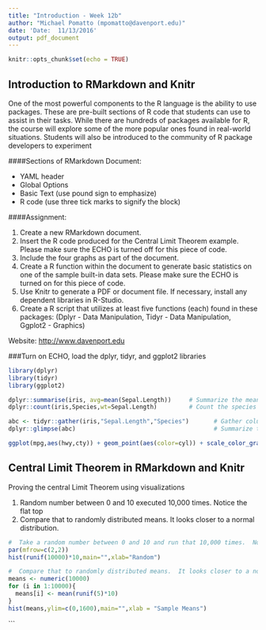 ```yaml
---
title: "Introduction - Week 12b"
author: "Michael Pomatto (mpomatto@davenport.edu)"
date: 'Date:  11/13/2016'
output: pdf_document
---
```


```r
knitr::opts_chunk$set(echo = TRUE)
```

## Introduction to RMarkdown and Knitr

One of the most powerful components to the R language is the ability to use packages.  These are pre-built sections of R code that students can use to assist in their tasks.  While there are hundreds of packages available for R, the course will explore some of the more popular ones found in real-world situations.  Students will also be introduced to the community of R package developers to experiment

####Sections of RMarkdown Document:

- YAML header
- Global Options 
- Basic Text (use pound sign to emphasize)
- R code (use three tick marks to signify the block)

####Assignment:

1.  Create a new RMarkdown document.
2.  Insert the R code produced for the Central Limit Theorem example.  Please make sure the ECHO is turned off for this piece of code. 
3.  Include the four graphs as part of the document.
4.  Create a R function within the document to generate basic statistics on one of the sample built-in data sets.  Please make sure the ECHO is turned on for this piece of code.  
5.  Use Knitr to generate a PDF or document file.  If necessary, install any dependent libraries in R-Studio.
6.  Create a R script that utilizes at least five functions (each) found in these packages: (Dplyr - Data Manipulation, Tidyr - Data Manipulation, Ggplot2 - Graphics)

Website: <http://www.davenport.edu>

###Turn on ECHO, load the dplyr, tidyr, and ggplot2 libraries
```r
library(dplyr)
library(tidyr)
library(ggplot2)

dplyr::summarise(iris, avg=mean(Sepal.Length))     # Summarize the mean of the Sepal Length
dplyr::count(iris,Species,wt=Sepal.Length)         # Count the species with weight on the Sepal length

abc <- tidyr::gather(iris,"Sepal.Length","Species")       # Gather columns Length and Species into rows
dplyr::glimpse(abc)                                       # Summarize that with dplyr and print it out

ggplot(mpg,aes(hwy,cty)) + geom_point(aes(color=cyl)) + scale_color_gradient()  + theme_classic()  # Perform a simple plot on the MPG data set
```

## Central Limit Theorem in RMarkdown and Knitr
Proving the central Limit Theorem using visualizations

1.  Random number between 0 and 10 executed 10,000 times.  Notice the flat top
2.  Compare that to randomly distributed means.  It looks closer to a normal distribution.
```r
#  Take a random number between 0 and 10 and run that 10,000 times.  Notice it has a flat top.
par(mfrow=c(2,2))
hist(runif(10000)*10,main="",xlab="Random")

#  Compare that to randomly distributed means.  It looks closer to a normal distribution.
means <- numeric(10000)
for (i in 1:10000){
  means[i] <- mean(runif(5)*10)
}
hist(means,ylim=c(0,1600),main="",xlab = "Sample Means")
```

```
